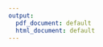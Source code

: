```yaml
---
output:
  pdf_document: default
  html_document: default
---
```



\begin{table}[!ht]
\begin{center}
\caption{Aggregate producer surplus with $100\%$ adoption}
\begin{tabular}{ll}
\hline
Year & Surplus  \\ \hline
 2010     & -0.4655 \\
 2011     & -0.3373 \\
 2012     & -0.2975 \\
 2013     & -0.3515 \\
 2014     & -0.3099 \\
 2015     & -0.4581 \\
 2016     & -0.4254\\\hline
\end{tabular}
\end{center}
\end{table}


\begin{table}[!ht]
\begin{center}
\caption{Aggregate producer surplus with $90\%$ adoption}
\begin{tabular}{ll}
\hline
Year &  Surplus  \\ \hline
 2010    & -0.4223 \\
 2011    & -0.3063 \\
 2012    & -0.2699 \\
 2013    & -0.3191 \\
 2014    & -0.2812 \\ 
 2015    & -0.4166 \\
 2016    & -0.3863\\\hline
\end{tabular}
\end{center}
\end{table}

\begin{table}[!ht]
\begin{center}
\caption{Aggregate producer surplus with $70\%$ adoption}
\begin{tabular}{ll}
\hline
Year &  Surplus  \\ \hline
 2010  &   -0.3358 \\
 2011  &    -0.2442 \\
 2012  &    -0.2147 \\
 2013  &    -0.2545 \\
 2014  &   -0.2238 \\
 2015  &    -0.3335 \\
 2016  &    -0.3079\\\hline
\end{tabular}
\end{center}
\end{table}

\begin{table}[!ht]
\begin{center}
\caption{Aggregate producer surplus with $50\%$ adoption}
\begin{tabular}{ll}
\hline
Year & Surplus  \\ \hline
 2010    & -0.2493 \\
 2011    & -0.1821 \\
 2012    & -0.1594 \\
 2013    & -0.1899 \\
 2014    & -0.1665 \\
 2015    & -0.2503 \\
 2016    & -0.2296\\\hline
\end{tabular}
\end{center}
\end{table}


\begin{table}[!ht]
\begin{center}
\caption{Aggregate producer surplus with $20\%$ adoption}
\begin{tabular}{ll}
\hline
Year &  Surplus  \\ \hline
 2010    & -0.1196 \\
 2011    & -0.0889 \\
 2012    & -0.0766 \\
 2013    & -0.0929 \\
 2014    & -0.0805 \\
 2015    & -0.1256 \\
 2016    & -0.1122\\\hline
\end{tabular}
\end{center}
\end{table}
